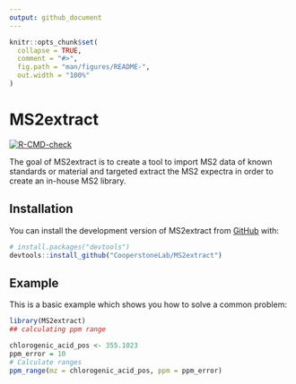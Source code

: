 ```yaml
---
output: github_document
---
```


<!-- README.md is generated from README.Rmd. Please edit that file -->

```r
knitr::opts_chunk$set(
  collapse = TRUE,
  comment = "#>",
  fig.path = "man/figures/README-",
  out.width = "100%"
)
```

# MS2extract

<!-- badges: start -->
[![R-CMD-check](https://github.com/CooperstoneLab/MS2extract/actions/workflows/R-CMD-check.yaml/badge.svg)](https://github.com/CooperstoneLab/MS2extract/actions/workflows/R-CMD-check.yaml)
<!-- badges: end -->

The goal of MS2extract is to create a tool to import MS2 data of known standards
or material and targeted extract the MS2 expectra in order to create an
in-house MS2 library.

## Installation

You can install the development version of MS2extract from [GitHub](https://github.com/) with:

``` r
# install.packages("devtools")
devtools::install_github("CooperstoneLab/MS2extract")
```

## Example

This is a basic example which shows you how to solve a common problem:

```r
library(MS2extract)
## calculating ppm range

chlorogenic_acid_pos <- 355.1023
ppm_error = 10
# Calculate ranges
ppm_range(mz = chlorogenic_acid_pos, ppm = ppm_error)
```

